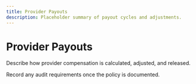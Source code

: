 ```yaml
---
title: Provider Payouts
description: Placeholder summary of payout cycles and adjustments.
---
```


# Provider Payouts

Describe how provider compensation is calculated, adjusted, and released.

Record any audit requirements once the policy is documented.
